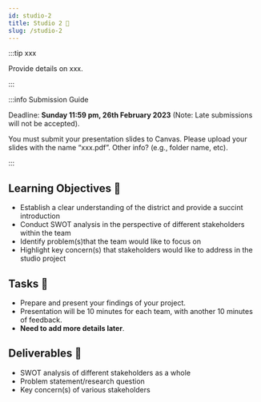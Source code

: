 ```yaml
---
id: studio-2
title: Studio 2 🎤 
slug: /studio-2
---
```





<StudioType type="presentation"/>

:::tip xxx

Provide details on xxx. 

:::

:::info Submission Guide

Deadline: **Sunday 11:59 pm, 26th February 2023** (Note: Late submissions will not be accepted).

You must submit your presentation slides to Canvas. Please upload your slides with the name “xxx.pdf”. Other info? (e.g., folder name, etc).

:::

## Learning Objectives 🎯

- Establish a clear understanding of the district and provide a succint introduction
- Conduct SWOT analysis in the perspective of different stakeholders within the team
- Identify problem(s)that the team would like to focus on
- Highlight key concern(s) that stakeholders would like to address in the studio project


## Tasks 🔨
- Prepare and present your findings of your project. 
- Presentation will be 10 minutes for each team, with another 10 minutes of feedback.
- **Need to add more details later**. 

## Deliverables 📂 
- SWOT analysis of different stakeholders as a whole
- Problem statement/research question
- Key concern(s) of various stakeholders
